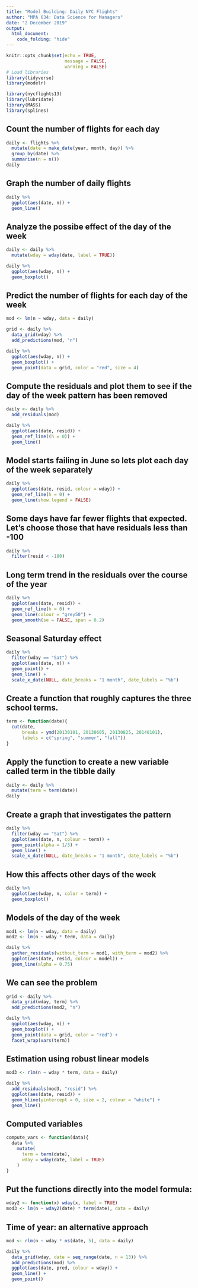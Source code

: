 ```yaml
---
title: "Model Building: Daily NYC Flights"
author: "MPA 634: Data Science for Managers"
date: "2 December 2019"
output: 
  html_document:
    code_folding: "hide"
---
```


```r
knitr::opts_chunk$set(echo = TRUE,
                      message = FALSE,
                      warning = FALSE)
# Load libraries
library(tidyverse)
library(modelr)

library(nycflights13)
library(lubridate)
library(MASS)
library(splines)
```  

## Count the number of flights for each day

```r
daily <- flights %>% 
  mutate(date = make_date(year, month, day)) %>% 
  group_by(date) %>% 
  summarise(n = n())
daily
```

## Graph the number of daily flights

```r
daily %>% 
  ggplot(aes(date, n)) +
  geom_line()
```


## Analyze the possibe effect of the day of the week

```r
daily <- daily %>% 
  mutate(wday = wday(date, label = TRUE)) 

daily %>% 
  ggplot(aes(wday, n)) +
  geom_boxplot()
```

## Predict the number of flights for each day of the week

```r
mod <- lm(n ~ wday, data = daily)

grid <- daily %>% 
  data_grid(wday) %>% 
  add_predictions(mod, "n")

daily %>% 
  ggplot(aes(wday, n)) +
  geom_boxplot() +
  geom_point(data = grid, color = "red", size = 4)
```

## Compute the residuals and plot them to see if the day of the week pattern has been removed  

```r
daily <- daily %>% 
  add_residuals(mod)

daily %>% 
  ggplot(aes(date, resid)) +
  geom_ref_line((h = 0)) +
  geom_line()
```

## Model starts failing in June so lets plot each day of the week separately

```r
daily %>% 
  ggplot(aes(date, resid, colour = wday)) +
  geom_ref_line(h = 0) +
  geom_line(show.legend = FALSE)
```

## Some days have far fewer flights that expected. Let's choose those that have residuals less than -100

```r
daily %>% 
  filter(resid < -100)
```

## Long term trend in the residuals over the course of the year

```r
daily %>% 
  ggplot(aes(date, resid)) +
  geom_ref_line(h = 0) +
  geom_line(colour = "grey50") +
  geom_smooth(se = FALSE, span = 0.2)
```

## Seasonal Saturday effect

```r
daily %>% 
  filter(wday == "Sat") %>% 
  ggplot(aes(date, n)) +
  geom_point() + 
  geom_line() +
  scale_x_date(NULL, date_breaks = "1 month", date_labels = "%b")
```

## Create a function that roughly captures the three school terms.

```r
term <- function(date){
  cut(date,
      breaks = ymd(20130101, 20130605, 20130825, 20140101),
      labels = c("spring", "summer", "fall"))
}
```
## Apply the function to create a new variable called term in the tibble daily

```r
daily <- daily %>% 
  mutate(term = term(date))
daily
```

## Create a graph that investigates the pattern

```r
daily %>% 
  filter(wday == "Sat") %>% 
  ggplot(aes(date, n, colour = term)) +
  geom_point(alpha = 1/3) +
  geom_line() +
  scale_x_date(NULL, date_breaks = "1 month", date_labels = "%b")
```

## How this affects other days of the week

```r
daily %>% 
  ggplot(aes(wday, n, color = term)) +
  geom_boxplot()
```

## Models of the day of the week

```r
mod1 <- lm(n ~ wday, data = daily)
mod2 <- lm(n ~ wday * term, data = daily)

daily %>% 
  gather_residuals(without_term = mod1, with_term = mod2) %>% 
  ggplot(aes(date, resid, colour = model)) +
  geom_line(alpha = 0.75)
```

## We can see the problem

```r
grid <- daily %>% 
  data_grid(wday, term) %>% 
  add_predictions(mod2, "n")

daily %>% 
  ggplot(aes(wday, n)) +
  geom_boxplot() +
  geom_point(data = grid, color = "red") +
  facet_wrap(vars(term))
```

## Estimation using robust linear models

```r
mod3 <- rlm(n ~ wday * term, data = daily)

daily %>% 
  add_residuals(mod3, "resid") %>% 
  ggplot(aes(date, resid)) +
  geom_hline(yintercept = 0, size = 2, colour = "white") +
  geom_line()
```

## Computed variables

```r
compute_vars <- function(data){
  data %>% 
    mutate(
      term = term(date),
      wday = wday(date, label = TRUE)
    )
}
```

## Put the functions directly into the model formula:

```r
wday2 <- function(x) wday(x, label = TRUE)
mod3 <- lm(n ~ wday2(date) * term(date), data = daily)
```

## Time of year: an alternative approach

```r
mod <- rlm(n ~ wday * ns(date, 5), data = daily)

daily %>% 
  data_grid(wday, date = seq_range(date, n = 13)) %>% 
  add_predictions(mod) %>% 
  ggplot(aes(date, pred, colour = wday)) +
  geom_line() +
  geom_point()
```

